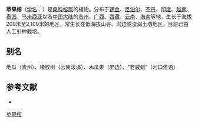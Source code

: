 {{Speciesbox
| name = 苹果榕
| status = 
| status_system = 
| image =
| genus = Ficus
| species = oligodon
| authority = Miq.
}}

'''苹果榕'''（[[学名|学名]]：{{lang|la|''Ficus oligodon''}}）是[[桑科|桑科]][[榕属|榕属]]的植物。分布于[[锡金|锡金]]、[[尼泊尔|尼泊尔]]、[[不丹|不丹]]、[[印度|印度]]、[[越南|越南]]、[[泰国|泰国]]、[[马来西亚|马来西亚]]以及[[中国大陆|中国大陆]]的[[贵州|贵州]]、[[广西|广西]]、[[西藏|西藏]]、[[云南|云南]]、[[海南|海南]]等地，生长于海拔200米至2,100米的地区，常生长在低海拔山谷、沟边或湿润土壤地区，目前已由人工引种栽培。

== 别名 ==
地瓜（贵州）、橡胶树（云南漾濞）、木瓜果（屏边）、“老威蜡”（河口傜语）

== 参考文献 ==
<div class="references-small">
* {{cite web| url =http://www.bioinfo.cn/db05/KmzwSpecies.php?action=view&id=13635| title =苹果榕| work =《中国高等植物数据库全库》| publisher =中国科学院微生物研究所| author =昆明植物研究所| accessdate =2009-02-24| deadurl =yes| archiveurl =https://web.archive.org/web/20160305015755/http://www.bioinfo.cn/db05/KmzwSpecies.php?action=view&id=13635| archivedate =2016-03-05}}
</div>
{{Taxonbar|from=Q15227818}}

[[Category:榕属|苹果榕]]


{{植物小作品}}